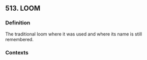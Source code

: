 ## 513. LOOM
### Definition
The traditional loom where it was used and where its name is still remembered.

### Contexts


